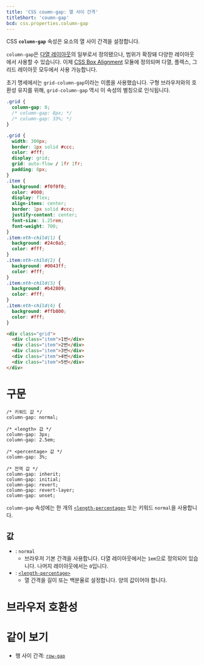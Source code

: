 ```yaml
---
title: 'CSS coumn-gap: 열 사이 간격'
titleShort: 'coumn-gap'
bcd: css.properties.column-gap
---
```


CSS **`column-gap`** 속성은 요소의 열 사이 간격을 설정합니다.

`column-gap`은 [다열 레이아웃](https://developer.mozilla.org/en-US/docs/Web/CSS/CSS_multicol_layout)의 일부로서 정의됐으나, 범위가 확장돼 다양한 레이아웃에서 사용할 수 있습니다. 이제 [CSS Box Alignment](https://developer.mozilla.org/en-US/docs/Web/CSS/CSS_box_alignment) 모듈에 정의되며 다열, 플렉스, 그리드 레이아웃 모두에서 사용 가능합니다.

초기 명세에서는 `grid-column-gap`이라는 이름을 사용했습니다. 구형 브라우저와의 호환성 유지를 위해, `grid-column-gap` 역시 이 속성의 별칭으로 인식됩니다.

```css hidden name=demo
.grid {
  column-gap: 0;
  /* column-gap: 8px; */
  /* column-gap: 33%; */
}
```

```css hidden editable=false name=demo filename=style
.grid {
  width: 300px;
  border: 1px solid #ccc;
  color: #fff;
  display: grid;
  grid: auto-flow / 1fr 1fr;
  padding: 8px;
}
.item {
  background: #f0f0f0;
  color: #000;
  display: flex;
  align-items: center;
  border: 1px solid #ccc;
  justify-content: center;
  font-size: 1.25rem;
  font-weight: 700;
}
.item:nth-child(1) {
  background: #24c0a5;
  color: #fff;
}
.item:nth-child(2) {
  background: #0043ff;
  color: #fff;
}
.item:nth-child(3) {
  background: #b42809;
  color: #fff;
}
.item:nth-child(4) {
  background: #ffb800;
  color: #fff;
}
```

```html hidden name=demo
<div class="grid">
  <div class="item">1번</div>
  <div class="item">2번</div>
  <div class="item">3번</div>
  <div class="item">4번</div>
  <div class="item">5번</div>
</div>
```

<LiveExample height={200} lang="css" name="demo" />

# 구문

```css-prop
/* 키워드 값 */
column-gap: normal;

/* <length> 값 */
column-gap: 3px;
column-gap: 2.5em;

/* <percentage> 값 */
column-gap: 3%;

/* 전역 값 */
column-gap: inherit;
column-gap: initial;
column-gap: revert;
column-gap: revert-layer;
column-gap: unset;
```

`column-gap` 속성에는 한 개의 [`<length-percentage>`] 또는 키워드 `normal`을 사용합니다.

## 값

- : `normal`
  - 브라우저 기본 간격을 사용합니다. 다열 레이아웃에서는 `1em`으로 정의되어 있습니다. 나머지 레이아웃에서는 `0`입니다.
- : [`<length-percentage>`]
  - 열 간격을 길이 또는 백분율로 설정합니다. 양의 값이어야 합니다.

# 브라우저 호환성

<BrowserCompat data={props.bcd} />

# 같이 보기

- 행 사이 간격: [`row-gap`]

[`<length-percentage>`]: ./length-percentage
[`row-gap`]: ./row-gap
